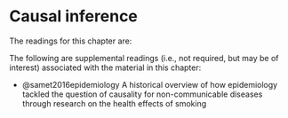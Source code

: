 # Causal inference

The readings for this chapter are: 



The following are supplemental readings (i.e., not required, but may be of
interest) associated with the material in this chapter:

- @samet2016epidemiology A historical overview of how epidemiology tackled the question of causality for non-communicable diseases through research on the health effects of smoking